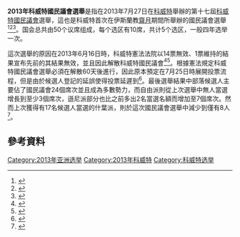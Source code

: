 '''2013年科威特國民議會選舉'''是指在2013年7月27日在[[科威特|科威特]]舉辦的第十七屆[[科威特國民議會|科威特國民議會]]選舉，這也是科威特首次在伊斯蘭教[[齋月|齋月]]期間所舉辦的國民議會選舉<ref>{{Cite web |url= http://www.reuters.com/article/2013/06/26/us-kuwait-elections-idUSBRE95P0LQ20130626 |title= Kuwait cabinet sets parliamentary vote for July 27: KUNA |author= Sami Aboudi |date= 2013年6月28日 |publisher= [[路透社|路透社]] |language= en |accessdate= 2013年8月3日 |quote=  |archive-date= 2015年9月24日 |archive-url= https://web.archive.org/web/20150924182509/http://www.reuters.com/article/2013/06/26/us-kuwait-elections-idUSBRE95P0LQ20130626 |dead-url= no }}</ref><ref>{{Cite web |url= http://www.lefigaro.fr/flash-actu/2013/06/26/97001-20130626FILWWW00504-koweit-legislatives-reportees-au-27-juillet.php |title= Koweït: législatives reportées au 27 juillet |author= [[法新社|法新社]] |date= 2013年6月26日 |publisher= 《[[費加羅報|費加羅報]]》 |language= fr |accessdate= 2013年8月3日 |quote=  |archive-date= 2019年4月12日 |archive-url= https://web.archive.org/web/20190412204001/http://www.lefigaro.fr/flash-actu/2013/06/26/97001-20130626FILWWW00504-koweit-legislatives-reportees-au-27-juillet.php |dead-url= no }}</ref><ref>{{Cite web |url= http://www.lemonde.fr/proche-orient/article/2013/07/28/legislatives-au-koweit-les-chiites-grands-perdants-du-scrutin_3454651_3218.html |title= Législatives au Koweït : les chiites grands perdants du scrutin |author= [[法新社|法新社]] |date= 2013年6月28日 |publisher= 《[[世界報_(法國)|世界報]]》 |language= fr |accessdate= 2013年8月3日 |quote=  |archive-date= 2019年11月27日 |archive-url= https://web.archive.org/web/20191127123356/https://www.lemonde.fr/proche-orient/article/2013/07/28/legislatives-au-koweit-les-chiites-grands-perdants-du-scrutin_3454651_3218.html |dead-url= no }}</ref>。国会总共由50个议席组成，每个选区有10席，共计5个选区，一般四年选举一次。

這次選舉的原因在2013年6月16日時，科威特憲法法院以14票無效、1票維持的結果宣布先前的{{Link-en|2012年12月科威特國民議會選舉|Kuwaiti general election, December 2012}}其結果無效，並且因此解散科威特國民議會<ref>{{Cite web |url= http://english.ahram.org.eg/NewsContent/2/8/74281/World/Region/Kuwaits-main-liberal-group-to-take-part-in-polls.aspx |title= Kuwait's main liberal group to take part in polls |author= [[法新社|法新社]] |date= 2013年6月17日 |publisher= 《[[金字塔報|金字塔報]]》 |language= en |accessdate= 2013年8月3日 |quote=  |archive-date= 2020年9月7日 |archive-url= https://web.archive.org/web/20200907063329/http://english.ahram.org.eg/NewsContent/2/8/74281/World/Region/Kuwaits-main-liberal-group-to-take-part-in-polls.aspx |dead-url= no }}</ref><ref>{{Cite web |url= http://alwatan.kuwait.tt/articledetails.aspx?id=294154 |title= مجلس 2013.. بكل اللهجات الكويتية |author= Azam Khan |date= 2013年7月29日 |publisher= 《{{Link-en|祖国报|Alwatan}}》 |language= ar |accessdate= 2013年8月3日 |quote=  |archive-date= 2016年3月5日 |archive-url= https://web.archive.org/web/20160305025942/http://alwatan.kuwait.tt/articledetails.aspx?id=294154 |dead-url= no }}</ref>。根據憲法規定科威特國民議會選舉必須在解散60天後進行，因此原本預定在7月25日時展開投票流程，但是由於候選人登記的延誤使得投票延遲到<ref>{{Cite web |url= http://gulfnews.com/news/gulf/kuwait/kuwait-polls-likely-to-be-postponed-1.1201575 |title= Kuwait polls likely to be postponed |author= Habib Toumi Bureau |date= 2013年7月25日 |publisher= 《{{Link-en|海灣新聞報|Gulf News}}》 |language= en |accessdate= 2013年8月3日 |quote=  |archive-date= 2013年9月5日 |archive-url= https://web.archive.org/web/20130905055252/http://gulfnews.com/news/gulf/kuwait/kuwait-polls-likely-to-be-postponed-1.1201575 |dead-url= no }}</ref>。最後選舉結果中部落候選人主要佔了國民議會24個席次並且成為多數勢力，而自由派則從上次選舉中無人當選增長到至少3個席次，遜尼派部分也比之前多出2名當選名額而增加至7個席次。然而上次獲得有17名候選人當選的什葉派，則於這次國民議會選舉中減少到僅有8人<ref>{{Cite web |url= http://www.bbc.co.uk/news/world-middle-east-23469630 |title= Kuwait election: Shia candidates suffer at polls |author= Carine Torbey |date= 2013年7月28日 |publisher= [[BBC新聞|BBC新聞]] |language= en |accessdate= 2013年8月3日 |quote=  |archive-date= 2020年12月17日 |archive-url= https://web.archive.org/web/20201217142426/https://www.bbc.co.uk/news/world-middle-east-23469630 |dead-url= no }}</ref>。

== 參考資料 ==
{{Reflist}}

{{科威特選舉}}
[[Category:2013年亚洲选举|Category:2013年亚洲选举]]
[[Category:2013年科威特|Category:2013年科威特]]
[[Category:科威特选举|Category:科威特选举]]